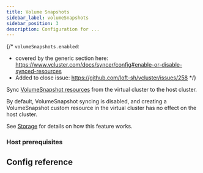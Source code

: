 ```yaml
---
title: Volume Snapshots
sidebar_label: volumeSnapshots
sidebar_position: 3
description: Configuration for ...
---
```



{/*
`volumeSnapshots.enabled`:
- covered by the generic section here: https://www.vcluster.com/docs/syncer/config#enable-or-disable-synced-resources
- Added to close issue: https://github.com/loft-sh/vcluster/issues/258
*/}

Sync [VolumeSnapshot resources](https://kubernetes.io/docs/concepts/storage/volume-snapshots/) from the virtual cluster to the host cluster.

By default, VolumeSnapshot syncing is disabled, and creating a VolumeSnapshot custom resource in the virtual cluster has no effect on the host cluster. 

See [Storage](/architecture/storage.mdx) for details on how this feature works.

### Host prerequisites

<Prereqs/>

## Config reference

<EnableSwitch/>